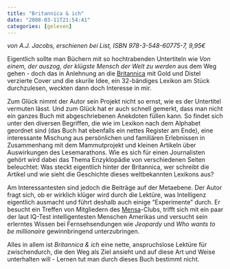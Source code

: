 ```yaml
---
title: "Britannica & ich"
date: "2008-03-11T21:54:41"
categories: [gelesen]
---
```


*von A.J. Jacobs,
erschienen bei List, ISBN 978-3-548-60775-7, 9,95€*

Eigentlich sollte man Büchern mit so hochtrabenden Untertiteln wie *Von einem, der auszog, der klügste Mensch der Welt zu werden* aus dem Weg gehen - doch das in Anlehnung an die [Britannica](http://store.britannica.com/shopping/product/anotherview.jsp?&picindex=1&img=local/products/viewlarger/print07w08_lg.jpg&iProductID=822) mit Gold und Distel verzierte Cover und die skurile Idee, ein 32-bändiges Lexikon am Stück durchzulesen, weckten dann doch Interesse in mir.

Zum Glück nimmt der Autor sein Projekt nicht so ernst, wie es der Untertitel vermuten lässt. Und zum Glück hat er auch schnell gemerkt, dass man nicht ein ganzes Buch mit abgeschriebenen Anekdoten füllen kann. So findet sich unter den diversen Begriffen, die wie im Lexikon nach dem Alphabet geordnet sind (das Buch hat ebenfalls ein nettes Register am Ende), eine interessante Mischung aus persönlichen und familiären Erlebnissen in Zusammenhang mit dem Mammutprojekt und kleinen Artikeln über Auswirkungen des Lesemarathons. Wie es sich für einen Journalisten gehört wird dabei das Thema Enzyklopädie von verschiedenen Seiten beleuchtet: Was steckt eigentlich hinter der Britannica, wer schreibt die Artikel und wie sieht die Geschichte dieses weltbekannten Lexikons aus?

Am Interessantesten sind jedoch die Beiträge auf der Metaebene. Der Autor fragt sich, ob er wirklich klüger wird durch die Lektüre, was Intelligenz eigentlich ausmacht und führt deshalb auch einige "Experimente" durch. Er besucht ein Treffen von Mitgliedern des [Mensa](http://de.wikipedia.org/wiki/Mensa_International)-Clubs, trifft sich mit ein paar der laut IQ-Test intelligentesten Menschen Amerikas und versucht sein erlerntes Wissen bei Fernsehsendungen wie *Jeopardy* und *Who wants to be millionaire* gewinnbringend unterzubringen.

Alles in allem ist *Britannica & ich* eine nette, anspruchslose Lektüre für zwischendurch, die den Weg als Ziel ansieht und auf diese Art und Weise unterhalten will - Lernen tut man durch dieses Buch bestimmt nicht.
